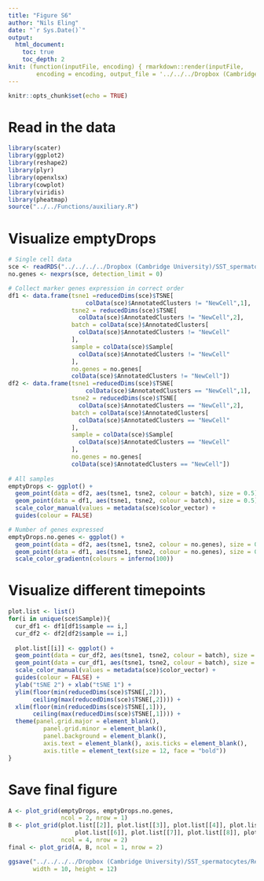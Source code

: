 ```yaml
---
title: "Figure S6"
author: "Nils Eling"
date: "`r Sys.Date()`"
output: 
  html_document:
    toc: true
    toc_depth: 2
knit: (function(inputFile, encoding) { rmarkdown::render(inputFile, 
        encoding = encoding, output_file = '../../../Dropbox (Cambridge University)/SST_spermatocytes/Analysis/Figures/Fig_S6.html') })
---
```


```r
knitr::opts_chunk$set(echo = TRUE)
```

# Read in the data

```r
library(scater)
library(ggplot2)
library(reshape2)
library(plyr)
library(openxlsx)
library(cowplot)
library(viridis)
library(pheatmap)
source("../../Functions/auxiliary.R")
```

# Visualize emptyDrops

```r
# Single cell data
sce <- readRDS("../../../../Dropbox (Cambridge University)/SST_spermatocytes/Analysis/data/10X_data/SCE_emptyDrops.rds")
no.genes <- nexprs(sce, detection_limit = 0)

# Collect marker genes expression in correct order
df1 <- data.frame(tsne1 =reducedDims(sce)$TSNE[
                      colData(sce)$AnnotatedClusters != "NewCell",1],
                  tsne2 = reducedDims(sce)$TSNE[
                    colData(sce)$AnnotatedClusters != "NewCell",2],
                  batch = colData(sce)$AnnotatedClusters[
                    colData(sce)$AnnotatedClusters != "NewCell"
                  ],
                  sample = colData(sce)$Sample[
                    colData(sce)$AnnotatedClusters != "NewCell"
                  ],
                  no.genes = no.genes[
                  colData(sce)$AnnotatedClusters != "NewCell"])
df2 <- data.frame(tsne1 =reducedDims(sce)$TSNE[
                      colData(sce)$AnnotatedClusters == "NewCell",1],
                  tsne2 = reducedDims(sce)$TSNE[
                    colData(sce)$AnnotatedClusters == "NewCell",2],
                  batch = colData(sce)$AnnotatedClusters[
                    colData(sce)$AnnotatedClusters == "NewCell"
                  ],
                  sample = colData(sce)$Sample[
                    colData(sce)$AnnotatedClusters == "NewCell"
                  ],
                  no.genes = no.genes[
                  colData(sce)$AnnotatedClusters == "NewCell"])
  
# All samples
emptyDrops <- ggplot() +
  geom_point(data = df2, aes(tsne1, tsne2, colour = batch), size = 0.5) +
  geom_point(data = df1, aes(tsne1, tsne2, colour = batch), size = 0.5) +
  scale_color_manual(values = metadata(sce)$color_vector) +
  guides(colour = FALSE)

# Number of genes expressed
emptyDrops.no.genes <- ggplot() +
  geom_point(data = df2, aes(tsne1, tsne2, colour = no.genes), size = 0.5) +
  geom_point(data = df1, aes(tsne1, tsne2, colour = no.genes), size = 0.5) +
  scale_color_gradientn(colours = inferno(100))
```

# Visualize different timepoints

```r
plot.list <- list()
for(i in unique(sce$Sample)){
  cur_df1 <- df1[df1$sample == i,]
  cur_df2 <- df2[df2$sample == i,]
  
  plot.list[[i]] <- ggplot() +
  geom_point(data = cur_df2, aes(tsne1, tsne2, colour = batch), size = 0.5) +
  geom_point(data = cur_df1, aes(tsne1, tsne2, colour = batch), size = 0.5) +
  scale_color_manual(values = metadata(sce)$color_vector) +
  guides(colour = FALSE) + 
  ylab("tSNE 2") + xlab("tSNE 1") + 
  ylim(floor(min(reducedDims(sce)$TSNE[,2])),
       ceiling(max(reducedDims(sce)$TSNE[,2]))) +
  xlim(floor(min(reducedDims(sce)$TSNE[,1])),
       ceiling(max(reducedDims(sce)$TSNE[,1]))) +  
  theme(panel.grid.major = element_blank(),
          panel.grid.minor = element_blank(),
          panel.background = element_blank(),
          axis.text = element_blank(), axis.ticks = element_blank(),
          axis.title = element_text(size = 12, face = "bold"))
}
```

# Save final figure

```r
A <- plot_grid(emptyDrops, emptyDrops.no.genes,
               ncol = 2, nrow = 1)
B <- plot_grid(plot.list[[2]], plot.list[[3]], plot.list[[4]], plot.list[[5]], 
                   plot.list[[6]], plot.list[[7]], plot.list[[8]], plot.list[[1]], 
               ncol = 4, nrow = 2)
final <- plot_grid(A, B, ncol = 1, nrow = 2)

ggsave("../../../../Dropbox (Cambridge University)/SST_spermatocytes/Revisions/Results/New_figures/Supplemental_figures/Fig_S6/Fig_S6.pdf", final,
       width = 10, height = 12)
```